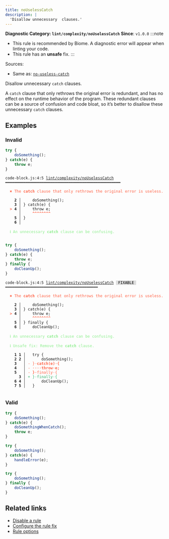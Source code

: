 ```yaml
---
title: noUselessCatch
description: |
  'Disallow unnecessary  clauses.'
---
```


**Diagnostic Category: `lint/complexity/noUselessCatch`**
<Tabs>
<TabItem label="JavaScript (and super languages)" icon="seti:javascript">
**Since**: `v1.0.0`
:::note
- This rule is recommended by Biome. A diagnostic error will appear when linting your code.
- This rule has an **unsafe** fix.
:::

Sources: 
- Same as: <a href="https://eslint.org/docs/latest/rules/no-useless-catch" target="_blank"><code>no-useless-catch</code></a>

Disallow unnecessary `catch` clauses.

A `catch` clause that only rethrows the original error is redundant,
and has no effect on the runtime behavior of the program.
These redundant clauses can be a source of confusion and code bloat,
so it’s better to disallow these unnecessary `catch` clauses.

## Examples

### Invalid

```js
try {
    doSomething();
} catch(e) {
    throw e;
}
```

<pre class="language-text"><code class="language-text">code-block.js:4:5 <a href="https://biomejs.dev/linter/rules/no-useless-catch">lint/complexity/noUselessCatch</a> ━━━━━━━━━━━━━━━━━━━━━━━━━━━━━━━━━━━━━━━━━━━━━━━━━━━<br /><br /><strong><span style="color: Tomato;">  </span></strong><strong><span style="color: Tomato;">✖</span></strong> <span style="color: Tomato;">The </span><span style="color: Tomato;"><strong>catch</strong></span><span style="color: Tomato;"> clause that only rethrows the original error is useless.</span><br />  <br />    <strong>2 │ </strong>    doSomething();<br />    <strong>3 │ </strong>&#125; catch(e) &#123;<br /><strong><span style="color: Tomato;">  </span></strong><strong><span style="color: Tomato;">&gt;</span></strong> <strong>4 │ </strong>    throw e;<br />   <strong>   │ </strong>    <strong><span style="color: Tomato;">^</span></strong><strong><span style="color: Tomato;">^</span></strong><strong><span style="color: Tomato;">^</span></strong><strong><span style="color: Tomato;">^</span></strong><strong><span style="color: Tomato;">^</span></strong><strong><span style="color: Tomato;">^</span></strong><strong><span style="color: Tomato;">^</span></strong><strong><span style="color: Tomato;">^</span></strong><br />    <strong>5 │ </strong>&#125;<br />    <strong>6 │ </strong><br />  <br /><strong><span style="color: lightgreen;">  </span></strong><strong><span style="color: lightgreen;">ℹ</span></strong> <span style="color: lightgreen;">An unnecessary </span><span style="color: lightgreen;"><strong>catch</strong></span><span style="color: lightgreen;"> clause can be confusing.</span><br />  <br /></code></pre>

```js
try {
    doSomething();
} catch(e) {
    throw e;
} finally {
    doCleanUp();
}
```

<pre class="language-text"><code class="language-text">code-block.js:4:5 <a href="https://biomejs.dev/linter/rules/no-useless-catch">lint/complexity/noUselessCatch</a> <span style="color: #000; background-color: #ddd;"> FIXABLE </span> ━━━━━━━━━━━━━━━━━━━━━━━━━━━━━━━━━━━━━━━━━<br /><br /><strong><span style="color: Tomato;">  </span></strong><strong><span style="color: Tomato;">✖</span></strong> <span style="color: Tomato;">The </span><span style="color: Tomato;"><strong>catch</strong></span><span style="color: Tomato;"> clause that only rethrows the original error is useless.</span><br />  <br />    <strong>2 │ </strong>    doSomething();<br />    <strong>3 │ </strong>&#125; catch(e) &#123;<br /><strong><span style="color: Tomato;">  </span></strong><strong><span style="color: Tomato;">&gt;</span></strong> <strong>4 │ </strong>    throw e;<br />   <strong>   │ </strong>    <strong><span style="color: Tomato;">^</span></strong><strong><span style="color: Tomato;">^</span></strong><strong><span style="color: Tomato;">^</span></strong><strong><span style="color: Tomato;">^</span></strong><strong><span style="color: Tomato;">^</span></strong><strong><span style="color: Tomato;">^</span></strong><strong><span style="color: Tomato;">^</span></strong><strong><span style="color: Tomato;">^</span></strong><br />    <strong>5 │ </strong>&#125; finally &#123;<br />    <strong>6 │ </strong>    doCleanUp();<br />  <br /><strong><span style="color: lightgreen;">  </span></strong><strong><span style="color: lightgreen;">ℹ</span></strong> <span style="color: lightgreen;">An unnecessary </span><span style="color: lightgreen;"><strong>catch</strong></span><span style="color: lightgreen;"> clause can be confusing.</span><br />  <br /><strong><span style="color: lightgreen;">  </span></strong><strong><span style="color: lightgreen;">ℹ</span></strong> <span style="color: lightgreen;">Unsafe fix</span><span style="color: lightgreen;">: </span><span style="color: lightgreen;">Remove the </span><span style="color: lightgreen;"><strong>catch</strong></span><span style="color: lightgreen;"> clause.</span><br />  <br />    <strong>1</strong> <strong>1</strong><strong> │ </strong>  try &#123;<br />    <strong>2</strong> <strong>2</strong><strong> │ </strong>      doSomething();<br />    <strong>3</strong>  <strong> │ </strong><span style="color: Tomato;">-</span> <span style="color: Tomato;">&#125;</span><span style="color: Tomato;"><span style="opacity: 0.8;">·</span></span><span style="color: Tomato;"><strong>c</strong></span><span style="color: Tomato;"><strong>a</strong></span><span style="color: Tomato;"><strong>t</strong></span><span style="color: Tomato;"><strong>c</strong></span><span style="color: Tomato;"><strong>h</strong></span><span style="color: Tomato;"><strong>(</strong></span><span style="color: Tomato;"><strong>e</strong></span><span style="color: Tomato;"><strong>)</strong></span><span style="color: Tomato;"><span style="opacity: 0.8;"><strong>·</strong></span></span><span style="color: Tomato;"><strong>&#123;</strong></span><br />    <strong>4</strong>  <strong> │ </strong><span style="color: Tomato;">-</span> <span style="color: Tomato;"><span style="opacity: 0.8;"><strong>·</strong></span></span><span style="color: Tomato;"><span style="opacity: 0.8;"><strong>·</strong></span></span><span style="color: Tomato;"><span style="opacity: 0.8;"><strong>·</strong></span></span><span style="color: Tomato;"><span style="opacity: 0.8;"><strong>·</strong></span></span><span style="color: Tomato;"><strong>t</strong></span><span style="color: Tomato;"><strong>h</strong></span><span style="color: Tomato;"><strong>r</strong></span><span style="color: Tomato;"><strong>o</strong></span><span style="color: Tomato;"><strong>w</strong></span><span style="color: Tomato;"><span style="opacity: 0.8;"><strong>·</strong></span></span><span style="color: Tomato;"><strong>e</strong></span><span style="color: Tomato;"><strong>;</strong></span><br />    <strong>5</strong>  <strong> │ </strong><span style="color: Tomato;">-</span> <span style="color: Tomato;"><strong>&#125;</strong></span><span style="color: Tomato;"><span style="opacity: 0.8;"><strong>·</strong></span></span><span style="color: Tomato;">f</span><span style="color: Tomato;">i</span><span style="color: Tomato;">n</span><span style="color: Tomato;">a</span><span style="color: Tomato;">l</span><span style="color: Tomato;">l</span><span style="color: Tomato;">y</span><span style="color: Tomato;"><span style="opacity: 0.8;">·</span></span><span style="color: Tomato;">&#123;</span><br />      <strong>3</strong><strong> │ </strong><span style="color: MediumSeaGreen;">+</span> <span style="color: MediumSeaGreen;">&#125;</span><span style="color: MediumSeaGreen;"><span style="opacity: 0.8;">·</span></span><span style="color: MediumSeaGreen;">f</span><span style="color: MediumSeaGreen;">i</span><span style="color: MediumSeaGreen;">n</span><span style="color: MediumSeaGreen;">a</span><span style="color: MediumSeaGreen;">l</span><span style="color: MediumSeaGreen;">l</span><span style="color: MediumSeaGreen;">y</span><span style="color: MediumSeaGreen;"><span style="opacity: 0.8;">·</span></span><span style="color: MediumSeaGreen;">&#123;</span><br />    <strong>6</strong> <strong>4</strong><strong> │ </strong>      doCleanUp();<br />    <strong>7</strong> <strong>5</strong><strong> │ </strong>  &#125;<br />  <br /></code></pre>

### Valid

```js
try {
    doSomething();
} catch(e) {
    doSomethingWhenCatch();
    throw e;
}
```

```js
try {
    doSomething();
} catch(e) {
    handleError(e);
}
```

```js
try {
    doSomething();
} finally {
    doCleanUp();
}
```

## Related links

- [Disable a rule](/linter/#disable-a-lint-rule)
- [Configure the rule fix](/linter#configure-the-rule-fix)
- [Rule options](/linter/#rule-options)

</TabItem>
</Tabs>

